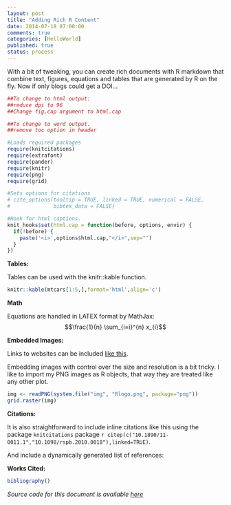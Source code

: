 ```yaml
---
layout: post
title: "Adding Rich R Content"
date: 2014-07-18 07:00:00
comments: true
categories: [HelloWorld]
published: true
status: process
---
```


With a bit of tweaking, you can create rich documents with R markdown that combine text, figures, equations and tables that are generated by R on the fly. Now if only blogs could get a DOI...
  
```r

##To change to html output:
##reduce dpi to 96
##Change fig.cap argument to html.cap

##To change to word output.
##remove toc option in header

#Loads required packages
require(knitcitations)
require(extrafont)
require(pander)
require(knitr)
require(png)
require(grid)

#Sets options for citations
# cite_options(tooltip = TRUE, linked = TRUE, numerical = FALSE,
#              bibtex_data = FALSE)

#Hook for html captions.
knit_hooks$set(html.cap = function(before, options, envir) {
  if(!before) {
    paste('<i>',options$html.cap,"</i>",sep="")
  }
})
```

<!-- more -->

**Tables:**

Tables can be used with the knitr::kable function.
```r
knitr::kable(mtcars[1:5,],format='html',align='c')
```

**Math**

Equations are handled in LATEX format by MathJax:
$$\frac{1}{n} \sum_{i=i}^{n} x_{i}$$

**Embedded Images:**

Links to websites can be included [like this](http://www.google.com).

Embedding images with control over the size and resolution is a bit tricky. I like to import my PNG images as R objects, that way they are treated like any other plot.

```r
img <- readPNG(system.file("img", "Rlogo.png", package="png"))
grid.raster(img)
```

**Citations:**

It is also straightforward to include inline citations like this using the package `knitcitations` package `r citep(c("10.1890/11-0011.1","10.1098/rspb.2010.0018"),linked=TRUE)`.

And include a dynamically generated list of references:

**Works Cited:**
```r
bibliography()
```


*Source code for this document is available [here](https://github.com/ibreckhe/code/blob/master/report_template.Rmd)*
